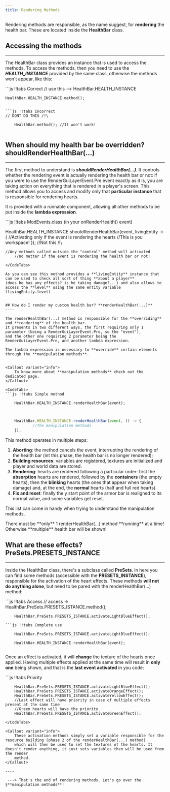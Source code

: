 ```yaml
---
title: Rendering Methods
---
```


Rendering methods are responsible, as the name suggest, for **rendering** the health bar. These are located inside the
**HealthBar** class.

## Accessing the methods
----

The HealthBar class provides an instance that is used to access the methods. To access the methods, then
you need to use the _**HEALTH_INSTANCE**_ provided by the same class, otherwise the methods won't appear, like this:


<CodeTabs>
```js !!tabs Correct
// use this --> HealthBar.HEALTH_INSTANCE

    HealthBar.HEALTH_INSTANCE.method();


```

```js !!tabs Incorrect
// DONT DO THIS /!\

    HealthBar.method(); //It won't work!


```
</CodeTabs>


## When should my health bar be overridden? **shouldRenderHealthBar(...)**
----

The first method to understand is **_shouldRenderHealthBar(...)_**. It controls whether the rendering event is actually
rendering the health bar or not: if you were to use the RenderGuiLayerEvent.Pre event exactly as it is, you are
taking action on everything that is rendered in a player's screen. This method allows you to access and modify
only that **particular instance** that is responsible for rendering hearts.

It is provided with a runnable component, allowing all other methods to be put inside the **lambda expression**.

<CodeTabs>
```js !!tabs ModEvents.class (in your onRenderHealth() event)

HealthBar.HEALTH_INSTANCE.shouldRenderHealthBar(event, livingEntity -> {
            //Activating only if the event is rendering the hearts
            //This is you workspace!
});
    //Not this /!\

    //Any methods called outside the "control" method will activated
        //no metter if the event is rendering the health bar or not!
```
</CodeTabs>

As you can see this method provides a **livingEntity** instance that can be used to check all sort of thing **about a player**
(does he has any effects? is he taking damage?...) and also allows to access the **level** using the same entity variable (livingEntity.level)


## How do I render my custom health bar? **renderHealthBar(...)**
----

The renderHealthBar(...) method is responsible for the **overriding** and **rendering** of the health bar.
It presents in two different ways, the first requiring only 1 parameter (being a RenderGuiLayerEvent.Pre, so the "event"),
and the other one requiring 2 parameter being the RenderGuiLayerEvent.Pre, and another lambda expression.

The lambda expression is necessary to **override** certain elements through the **manipulation methods**.


<Callout variant="info">
    To know more about **manipulation methods** check out the dedicated page.
</Callout>

<CodeTabs>
```js !!tabs Simple method

    HealthBar.HEALTH_INSTANCE.renderHealthBar(event);


```
```js !!tabs Complex method

    HealthBar.HEALTH_INSTANCE.renderHealthBar(event, () -> {
            //The manipulation methods
    });


```
</CodeTabs>

This method operates in multiple steps:
1. **Aborting**: the method cancels the event, interrupting the rendering of the health bar (int this phase, the health bar is no longer rendered);
2. **Building resources**: variables are registered, textures are initialized and player and world data are stored.
3. **Rendering**: hearts are rendered following a particular order: first the **absorption** hearts are rendered, followed by the **containers** (the empty hearts),
then the **blinking** hearts (the ones that appear when taking damage) and, at the end, the **normal** hearts (half and full red hearts).
4. **Fix and reset**: finally the y start point of the armor bar is realigned to its normal value, and some variables get reset.

This list can come in handy when trying to understand the manipulation methods.


<Callout variant="warning">
    There must be **only** 1 renderHealthBar(...) method **running** at a time! Otherwise **multiple** health bar will be shown!
</Callout>

## What are these effects? **PreSets.PRESETS_INSTANCE**

----

Inside the HealthBar class, there's a subclass called **PreSets**. In here you can find some methods (accessible with the **PRESETS_INSTANCE**),
responsible for the activation of the heart effects.
These methods **will not do anything alone**, but need to be pared with the renderHealthBar(...) method:

<CodeTabs>
```js !!tabs Access
// access -> HealthBar.PreSets.PRESETS_ISTANCE.method();

        HealthBar.PreSets.PRESETS_ISTANCE.activateLightBlueEffect();


```
```js !!tabs Complete use

    HealthBar.PreSets.PRESETS_ISTANCE.activateLightBlueEffect();

    HealthBar.HEALTH_INSTANCE.renderHealthBar(event);


```
</CodeTabs>

Once an effect is activated, it will **change** the texture of the hearts once applied. Having multiple effects applied at the
same time will result in **only one** being shown, and that is the **last event activated** in you code:

<CodeTabs>
```js !!tabs Priority

        HealthBar.PreSets.PRESETS_ISTANCE.activateLightBlueEffect();
        HealthBar.PreSets.PRESETS_ISTANCE.activateOrangeEffect();
        HealthBar.PreSets.PRESETS_ISTANCE.activateYellowEffect();
        //Last effect will have priority in case of multiple effects present at the same time
        //Green hearts will have the priority
        HealthBar.PreSets.PRESETS_ISTANCE.activateGreenEffect();


```
</CodeTabs>

<Callout variant="info">
    These activation methods simply set a variable responsible for the resource building (phase 2 of the renderHealthBar(...) method)
    which will then be used to set the textures of the hearts. It doesn't render anything, it just sets variables then will be used from the render
    method.
</Callout>

----

 ---> That's the end of rendering methods. Let's go over the §**manipulation methods**!